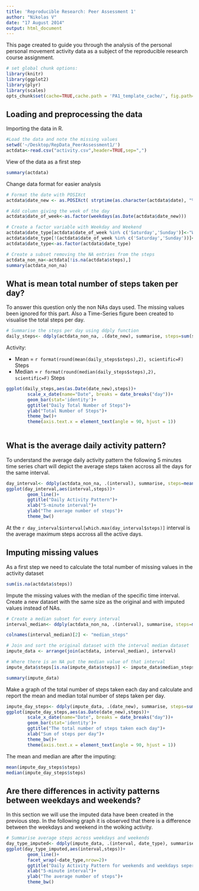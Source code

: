 ```yaml
---
title: 'Reproducible Research: Peer Assessment 1'
author: "Nikolas V"
date: "17 August 2014"
output: html_document
---
```


This page created to guide you through the analysis of the personal personal movement activity data as a subject of the reproducible research course assignment. 

```r
# set global chunk options: 
library(knitr)
library(ggplot2)
library(plyr)
library(scales)
opts_chunk$set(cache=TRUE,cache.path = 'PA1_template_cache/', fig.path='figure/')
```

## Loading and preprocessing the data
Importing the data in R.


```r
#Load the data and note the missing values
setwd('~/Desktop/RepData_PeerAssessment1/')
actdata<-read.csv("activity.csv",header=TRUE,sep=",")

```

View of the data as a first step
```r
summary(actdata)
```


Change data format for easier analysis
```r
# Format the date with POSIXct 
actdata$date_new <- as.POSIXct( strptime(as.character(actdata$date), "%Y-%m-%d"))  

# Add column giving the week of the day
actdata$date_of_week<-as.factor(weekdays(as.Date(actdata$date_new)))

# Create a factor variable with Weekday and Weekend
actdata$date_type[actdata$date_of_week %in% c('Saturday','Sunday')]<-"Weekend"
actdata$date_type[!(actdata$date_of_week %in% c('Saturday','Sunday'))]<-"Weekday"
actdata$date_type<-as.factor(actdata$date_type)

# Create a subset removing the NA entries from the steps
actdata_non_na<-actdata[!is.na(actdata$steps),]
summary(actdata_non_na)
```


## What is mean total number of steps taken per day?
To answer this question only the non NAs days used. The missing values been ignored for this part. Also a Time-Series figure been created to visualise the total steps per day.

``` r
# Summarise the steps per day using ddply function
daily_steps<- ddply(actdata_non_na, .(date_new), summarise, steps=sum(steps))
```


Activity:

* Mean = `r format(round(mean(daily_steps$steps),2), scientific=F)` Steps
* Median = `r format(round(median(daily_steps$steps),2), scientific=F)` Steps


``` r

ggplot(daily_steps,aes(as.Date(date_new),steps))+
        scale_x_date(name="Date", breaks = date_breaks("day"))+
        geom_bar(stat='identity')+
        ggtitle("Daily Total Number of Steps")+
        ylab("Total Number of Steps")+
        theme_bw()+
        theme(axis.text.x = element_text(angle = 90, hjust = 1))
        

```



## What is the average daily activity pattern?

To understand the average daily activity pattern the following 5 minutes time series chart will depict the average steps taken accross all the days for the same interval.

```r
day_interval<- ddply(actdata_non_na, .(interval), summarise, steps=mean(steps))
ggplot(day_interval,aes(interval,steps))+
        geom_line()+
        ggtitle("Daily Activity Pattern")+
        xlab("5-minute interval")+
        ylab("The average number of steps")+
        theme_bw()
```

At the `r day_interval$interval[which.max(day_interval$steps)]` interval is the average maximum steps accross all the active days.


## Imputing missing values

As a first step we need to calculate the total number of missing values in the activity dataset
```r
sum(is.na(actdata$steps))
```

Impute the missing values with the median of the specific time interval. Create a new dataset with the same size as the original and with imputed values instead of NAs.

```r

# Create a median subset for every interval
interval_median<- ddply(actdata_non_na, .(interval), summarise, steps=median(steps))

colnames(interval_median)[2] <- "median_steps"

# Join and sort the original dataset with the interval median dataset
impute_data <- arrange(join(actdata, interval_median), interval)

# Where there is an NA put the median value of that interval
impute_data$steps[is.na(impute_data$steps)] <- impute_data$median_steps[is.na(impute_data$steps)]

summary(impute_data)
```

Make a graph of the total number of steps taken each day and calculate and report the mean and median total number of steps taken per day.

```r
impute_day_steps<- ddply(impute_data, .(date_new), summarise, steps=sum(steps))
ggplot(impute_day_steps,aes(as.Date(date_new),steps))+
        scale_x_date(name="Date", breaks = date_breaks("day"))+
        geom_bar(stat='identity')+
        ggtitle("The total number of steps taken each day")+
        xlab("Sum of steps per day")+
        theme_bw()+
        theme(axis.text.x = element_text(angle = 90, hjust = 1))
```

The mean and median are after the imputing:
```r

mean(impute_day_steps$steps)
median(impute_day_steps$steps)
```


## Are there differences in activity patterns between weekdays and weekends?

In this section we will use the imputed data have been created in the previous step. In the following graph it is observed that there is a difference between the weekdays and weekend in the wolking activity.

```r
# Summarise average steps across weekdays and weekends
day_type_imputed<- ddply(impute_data, .(interval, date_type), summarise, steps=mean(steps))
ggplot(day_type_imputed,aes(interval,steps))+
        geom_line()+
        facet_wrap(~date_type,nrow=2)+
        ggtitle("Daily Activity Pattern for weekends and weekdays seperately")+
        xlab("5-minute interval")+
        ylab("The average number of steps")+
        theme_bw()
```